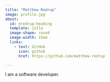 ```yaml
---
title: "Matthew Redrup"
image: profile.jpg
about: 
  id: mredrup-heading
  template: jolla
  image-shape: round
  image-width: 15em
  links:
    - text: GitHub
      icon: github
      href: https://github.com/matthew-redrup

---
```


:::{#mredrup-heading}

I am a software developer.

:::